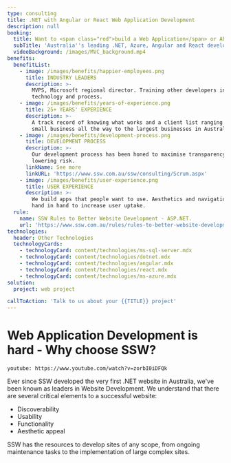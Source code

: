 ```yaml
---
type: consulting
title: .NET with Angular or React Web Application Development
description: null
booking:
  title: Want to <span class="red">build a Web Application</span> or API?
  subTitle: 'Australia''s leading .NET, Azure, Angular and React developers'
  videoBackground: /images/MVC_background.mp4
benefits:
  benefitList:
    - image: /images/benefits/happier-employees.png
      title: INDUSTRY LEADERS
      description: >-
        MVPS, Microsoft regional director. Training other developers in
        technology and process.
    - image: /images/benefits/years-of-experience.png
      title: 25+ YEARS' EXPERIENCE
      description: >-
        A track record of knowing what works and a client list ranging from
        small business all the way to the largest businesses in Australia.
    - image: /images/benefits/development-process.png
      title: DEVELOPMENT PROCESS
      description: >-
        Our development process has been honed to maximise transparency while
        lowering risk.
      linkName: See more
      linkURL: 'https://www.ssw.com.au/ssw/consulting/Scrum.aspx'
    - image: /images/benefits/user-experience.png
      title: USER EXPERIENCE
      description: >-
        We build apps that people want to use. Aesthetics and navigation work
        hand in hand to increase user uptake.
  rule:
    name: SSW Rules to Better Website Development - ASP.NET.
    url: 'https://www.ssw.com.au/rules/rules-to-better-website-development-asp-net'
technologies:
  header: Other Technologies
  technologyCards:
    - technologyCard: content/technologies/ms-sql-server.mdx
    - technologyCard: content/technologies/dotnet.mdx
    - technologyCard: content/technologies/angular.mdx
    - technologyCard: content/technologies/react.mdx
    - technologyCard: content/technologies/ms-azure.mdx
solution:
  project: web project

callToAction: 'Talk to us about your {{TITLE}} project'
---
```


# **Web Application Development** is hard - Why choose SSW?

`youtube: https://www.youtube.com/watch?v=zorbI0iDFQk`

Ever since SSW developed the very first .NET website in Australia, we've been known as leaders in Website Development. We understand that there are several critical elements to a successful website:

* Discoverability
* Usability
* Functionality
* Aesthetic appeal

SSW has the resources to develop sites of any scope, from ongoing maintenance tasks to the implementation of large complex sites.
